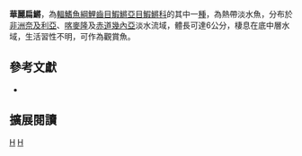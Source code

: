 {{Speciesbox 
| taxon = Epiplatys infrafasciatus
| status = LC
| status_system = IUCN3.1
| authority = [[Günther|Günther]], 1866
| synonyms = *''Haplochilus infrafasciatus, Günther, 1866''
*''Aplocheilus infrafasciatus, Günther, 1866''
*''Epiplatys infrafasciatus infrafasciatus, Günther, 1866''
*''Epiplatys sexfasciatus rathkei, Radda, 1970''
*''Epiplatys infrafasciatus baroi, Berkenkamp, 1975''
}}
'''華麗扁鱂'''，為[[輻鰭魚綱|輻鰭魚綱]][[鯉齒目|鯉齒目]][[鰕鱂亞目|鰕鱂亞目]][[鰕鱂科|鰕鱂科]]的其中一[[種|種]]，為熱帶淡水魚，分布於[[非洲|非洲]][[奈及利亞|奈及利亞]]、[[喀麥隆|喀麥隆]]及[[赤道幾內亞|赤道幾內亞]]淡水流域，體長可達6公分，棲息在底中層水域，生活習性不明，可作為觀賞魚。

== 參考文獻 ==
*{{FishBase_species|genus=Epiplatys|species=infrafasciatus|year=2014|month=7}}

== 擴展閱讀 ==
{{refbegin}}
{{wikispecies-inline|Epiplatys infrafasciatus|華麗扁鱂}}
{{refend}}
{{Taxonbar|from=Q6422764}}

[[Category:觀賞魚|H]]
[[Category:扁鱂屬|H]]


{{魚類小作品}}